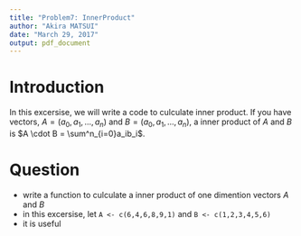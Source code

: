 ```yaml
---
title: "Problem7: InnerProduct"
author: "Akira MATSUI"
date: "March 29, 2017"
output: pdf_document
---
```


# Introduction

In this excersise, we will write a code to culculate inner product. If you have vectors, $A = (a_0, a_1,...,a_n )$ and $B=(a_0, a_1,...,a_n)$, a inner product of $A$ and $B$ is $A \cdot B = \sum^n_{i=0}a_ib_i$.


# Question

- write a function to culculate a inner product of one dimention vectors $A$ and $B$
- in this excersise, let `A <- c(6,4,6,8,9,1)` and `B <- c(1,2,3,4,5,6)`
- it is useful 

